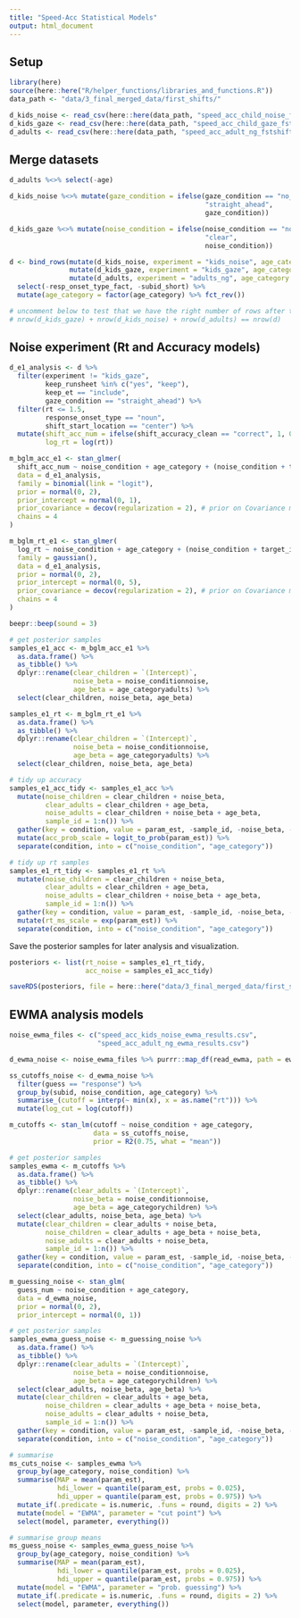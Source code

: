 ```yaml
---
title: "Speed-Acc Statistical Models"
output: html_document
---
```


## Setup

```r
library(here)
source(here::here("R/helper_functions/libraries_and_functions.R"))
data_path <- "data/3_final_merged_data/first_shifts/"
```

```r
d_kids_noise <- read_csv(here::here(data_path, "speed_acc_child_noise_fstshift_tidy.csv")) 
d_kids_gaze <- read_csv(here::here(data_path, "speed_acc_child_gaze_fstshift_tidy.csv")) 
d_adults <- read_csv(here::here(data_path, "speed_acc_adult_ng_fstshift_tidy.csv")) 
```

## Merge datasets

```r
d_adults %<>% select(-age)

d_kids_noise %<>% mutate(gaze_condition = ifelse(gaze_condition == "no_gaze", 
                                                 "straight_ahead", 
                                                 gaze_condition))

d_kids_gaze %<>% mutate(noise_condition = ifelse(noise_condition == "no_noise", 
                                                 "clear", 
                                                 noise_condition))
```

```r
d <- bind_rows(mutate(d_kids_noise, experiment = "kids_noise", age_category = "children"),
               mutate(d_kids_gaze, experiment = "kids_gaze", age_category = "children"),
               mutate(d_adults, experiment = "adults_ng", age_category = "adults")) %>% 
  select(-resp_onset_type_fact, -subid_short) %>% 
  mutate(age_category = factor(age_category) %>% fct_rev()) 

# uncomment below to test that we have the right number of rows after the merge (result should be TRUE)
# nrow(d_kids_gaze) + nrow(d_kids_noise) + nrow(d_adults) == nrow(d)
```

## Noise experiment (Rt and Accuracy models)

```r
d_e1_analysis <- d %>% 
  filter(experiment != "kids_gaze",
         keep_runsheet %in% c("yes", "keep"), 
         keep_et == "include",
         gaze_condition == "straight_ahead") %>% 
  filter(rt <= 1.5,
         response_onset_type == "noun", 
         shift_start_location == "center") %>% 
  mutate(shift_acc_num = ifelse(shift_accuracy_clean == "correct", 1, 0),
         log_rt = log(rt))
```


```r
m_bglm_acc_e1 <- stan_glmer(
  shift_acc_num ~ noise_condition + age_category + (noise_condition + target_image | subid), 
  data = d_e1_analysis,
  family = binomial(link = "logit"), 
  prior = normal(0, 2),
  prior_intercept = normal(0, 1),
  prior_covariance = decov(regularization = 2), # prior on Covariance matrices for mixed effects model
  chains = 4
)

m_bglm_rt_e1 <- stan_glmer(
  log_rt ~ noise_condition + age_category + (noise_condition + target_image | subid), 
  family = gaussian(),
  data = d_e1_analysis,
  prior = normal(0, 2), 
  prior_intercept = normal(0, 5),
  prior_covariance = decov(regularization = 2), # prior on Covariance matrices for mixed effects model
  chains = 4
)

beepr::beep(sound = 3)
```

```r
# get posterior samples
samples_e1_acc <- m_bglm_acc_e1 %>% 
  as.data.frame() %>% 
  as_tibble() %>% 
  dplyr::rename(clear_children = `(Intercept)`,
                noise_beta = noise_conditionnoise,
                age_beta = age_categoryadults) %>% 
  select(clear_children, noise_beta, age_beta)

samples_e1_rt <- m_bglm_rt_e1 %>% 
  as.data.frame() %>% 
  as_tibble() %>% 
  dplyr::rename(clear_children = `(Intercept)`,
                noise_beta = noise_conditionnoise,
                age_beta = age_categoryadults) %>% 
  select(clear_children, noise_beta, age_beta)

# tidy up accuracy
samples_e1_acc_tidy <- samples_e1_acc %>% 
  mutate(noise_children = clear_children + noise_beta,
         clear_adults = clear_children + age_beta, 
         noise_adults = clear_children + noise_beta + age_beta,
         sample_id = 1:n()) %>% 
  gather(key = condition, value = param_est, -sample_id, -noise_beta, -age_beta) %>% 
  mutate(acc_prob_scale = logit_to_prob(param_est)) %>% 
  separate(condition, into = c("noise_condition", "age_category"))

# tidy up rt samples
samples_e1_rt_tidy <- samples_e1_rt %>% 
  mutate(noise_children = clear_children + noise_beta,
         clear_adults = clear_children + age_beta, 
         noise_adults = clear_children + noise_beta + age_beta,
         sample_id = 1:n()) %>% 
  gather(key = condition, value = param_est, -sample_id, -noise_beta, -age_beta) %>% 
  mutate(rt_ms_scale = exp(param_est)) %>% 
  separate(condition, into = c("noise_condition", "age_category")) 
```

Save the posterior samples for later analysis and visualization.

```r
posteriors <- list(rt_noise = samples_e1_rt_tidy,
                   acc_noise = samples_e1_acc_tidy)

saveRDS(posteriors, file = here::here("data/3_final_merged_data/first_shifts", "speed-acc-posterior-samples.rds"))
```

## EWMA analysis models

```r
noise_ewma_files <- c("speed_acc_kids_noise_ewma_results.csv",
                      "speed_acc_adult_ng_ewma_results.csv")

d_ewma_noise <- noise_ewma_files %>% purrr::map_df(read_ewma, path = ewma_path) 
```


```r
ss_cutoffs_noise <- d_ewma_noise %>% 
  filter(guess == "response") %>% 
  group_by(subid, noise_condition, age_category) %>% 
  summarise_(cutoff = interp(~ min(x), x = as.name("rt"))) %>% 
  mutate(log_cut = log(cutoff))

m_cutoffs <- stan_lm(cutoff ~ noise_condition + age_category, 
                     data = ss_cutoffs_noise,
                     prior = R2(0.75, what = "mean"))

# get posterior samples
samples_ewma <- m_cutoffs %>% 
  as.data.frame() %>% 
  as_tibble() %>% 
  dplyr::rename(clear_adults = `(Intercept)`,
                noise_beta = noise_conditionnoise,
                age_beta = age_categorychildren) %>% 
  select(clear_adults, noise_beta, age_beta) %>% 
  mutate(clear_children = clear_adults + noise_beta,
         noise_children = clear_adults + age_beta + noise_beta, 
         noise_adults = clear_adults + noise_beta,
         sample_id = 1:n()) %>% 
  gather(key = condition, value = param_est, -sample_id, -noise_beta, -age_beta) %>% 
  separate(condition, into = c("noise_condition", "age_category"))
```

```r
m_guessing_noise <- stan_glm(
  guess_num ~ noise_condition + age_category,
  data = d_ewma_noise,
  prior = normal(0, 2),
  prior_intercept = normal(0, 1))

# get posterior samples
samples_ewma_guess_noise <- m_guessing_noise %>% 
  as.data.frame() %>% 
  as_tibble() %>% 
  dplyr::rename(clear_adults = `(Intercept)`,
                noise_beta = noise_conditionnoise,
                age_beta = age_categorychildren) %>% 
  select(clear_adults, noise_beta, age_beta) %>% 
  mutate(clear_children = clear_adults + age_beta,
         noise_children = clear_adults + age_beta + noise_beta, 
         noise_adults = clear_adults + noise_beta,
         sample_id = 1:n()) %>% 
  gather(key = condition, value = param_est, -sample_id, -noise_beta, -age_beta) %>% 
  separate(condition, into = c("noise_condition", "age_category"))
```

```r
# summarise
ms_cuts_noise <- samples_ewma %>% 
  group_by(age_category, noise_condition) %>% 
  summarise(MAP = mean(param_est),
            hdi_lower = quantile(param_est, probs = 0.025),
            hdi_upper = quantile(param_est, probs = 0.975)) %>% 
  mutate_if(.predicate = is.numeric, .funs = round, digits = 2) %>% 
  mutate(model = "EWMA", parameter = "cut point") %>% 
  select(model, parameter, everything())

# summarise group means
ms_guess_noise <- samples_ewma_guess_noise %>% 
  group_by(age_category, noise_condition) %>% 
  summarise(MAP = mean(param_est),
            hdi_lower = quantile(param_est, probs = 0.025),
            hdi_upper = quantile(param_est, probs = 0.975)) %>% 
  mutate(model = "EWMA", parameter = "prob. guessing") %>% 
  mutate_if(.predicate = is.numeric, .funs = round, digits = 2) %>% 
  select(model, parameter, everything())
```

